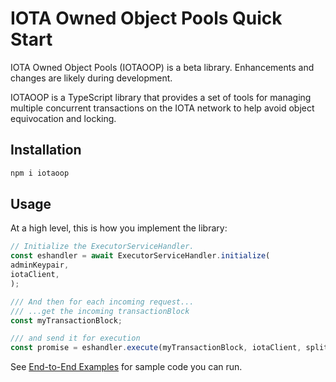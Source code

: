 # IOTA Owned Object Pools Quick Start


<Callout type="info">
	IOTA Owned Object Pools (IOTAOOP) is a beta library. Enhancements and changes are likely during
	development.
</Callout>

IOTAOOP is a TypeScript library that provides a set of tools for managing multiple concurrent
transactions on the IOTA network to help avoid object equivocation and locking.

## Installation

```sh npm2yarn
npm i iotaoop
```

## Usage

At a high level, this is how you implement the library:

```ts
// Initialize the ExecutorServiceHandler.
const eshandler = await ExecutorServiceHandler.initialize(
adminKeypair,
iotaClient,
);

/// And then for each incoming request...
/// ...get the incoming transactionBlock
const myTransactionBlock;

/// and send it for execution
const promise = eshandler.execute(myTransactionBlock, iotaClient, splitStrategy);
```

See [End-to-End Examples](/typescript/owned-object-pool/examples) for sample code you can run.
